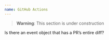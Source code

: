 ```yaml
---
name: GitHub Actions
---
```


> **Warning**: This section is under construction

Is there an event object that has a PR’s entire diff?
